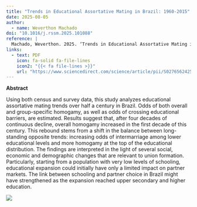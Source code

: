 ```yaml
---
title: "Trends in Educational Assortative Mating in Brazil: 1960-2015"
date: 2025-08-05
author:
  - name: Weverthon Machado
doi: "10.1016/j.rssm.2025.101088"
reference: |
  Machado, Weverthon. 2025. ‘Trends in Educational Assortative Mating in Brazil: 1960-2015’. <i>Research in Social Stratification and Mobility</i> 101088. <a href="https://doi.org/10.1016/j.rssm.2025.101088">https://doi.org/10.1016/j.rssm.2025.101088</a>
links: 
  - text: PDF
    icon: fa-solid fa-file-lines
    icon2: "{{< fa file-lines >}}"
    url: "https://www.sciencedirect.com/science/article/pii/S0276562425000794/pdfft?md5=6971d472999f73f5d2dfd923b541470a&pid=1-s2.0-S0276562425000794-main.pdf"
---
```


**Abstract** 

::: {layout-ncol=2}

Using both census and survey data, this study analyzes educational assortative mating trends over half a century in Brazil. Odds of both overall and group-specific homogamy, as well as odds of crossing educational barriers, are estimated. Results suggest that, after four decades of continuous decline, overall homogamy increased in the first decade of this century. This rebound stems from a shift in the balance between long-standing opposite trends: increasing odds of intermarriage among lower educational levels and more homogamy at the top of the educational distribution. The findings are interpreted in the light of several social, economic and demographic changes that are relevant to union formation. Particularly, starting from a population with very low levels of schooling, educational expansion could initially have only a limited impact on partner markets. The link between schooling and partner choice in Brazil might have strengthened as the expansion reached upper secondary and higher education.

![](fig.png)
:::